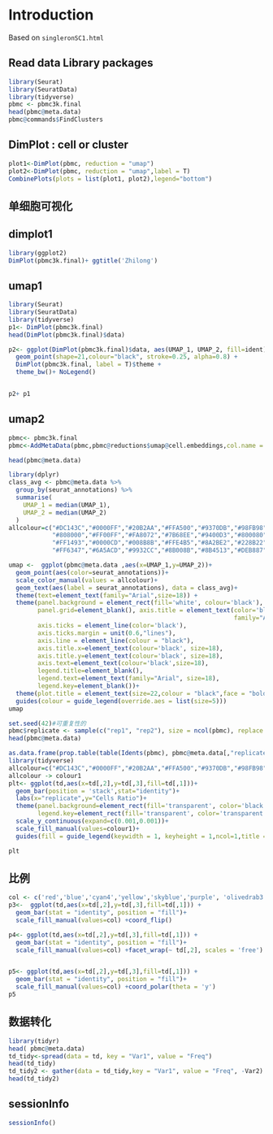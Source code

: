# Introduction {#intro}

Based on `singleronSC1.html`

## Read data Library packages

```r
library(Seurat)
library(SeuratData)
library(tidyverse)
pbmc <- pbmc3k.final
head(pbmc@meta.data)
pbmc@commands$FindClusters
```

## DimPlot : cell or cluster

```r
plot1<-DimPlot(pbmc, reduction = "umap")
plot2<-DimPlot(pbmc, reduction = "umap",label = T)
CombinePlots(plots = list(plot1, plot2),legend="bottom")
```

## 单细胞可视化

## dimplot1
```r
library(ggplot2)
DimPlot(pbmc3k.final)+ ggtitle('Zhilong')
```
## umap1
```r
library(Seurat)
library(SeuratData)
library(tidyverse)
p1<- DimPlot(pbmc3k.final)
head(DimPlot(pbmc3k.final)$data)
```

```r
p2<- ggplot(DimPlot(pbmc3k.final)$data, aes(UMAP_1, UMAP_2, fill=ident)) + 
  geom_point(shape=21,colour="black", stroke=0.25, alpha=0.8) +
  DimPlot(pbmc3k.final, label = T)$theme +
  theme_bw()+ NoLegend()


p2+ p1
```
## umap2
```r
pbmc<- pbmc3k.final
pbmc<-AddMetaData(pbmc,pbmc@reductions$umap@cell.embeddings,col.name = colnames(pbmc@reductions$umap@cell.embeddings))

head(pbmc@meta.data)
```


```r
library(dplyr)
class_avg <- pbmc@meta.data %>%
  group_by(seurat_annotations) %>%
  summarise(
    UMAP_1 = median(UMAP_1),
    UMAP_2 = median(UMAP_2)
  )
allcolour=c("#DC143C","#0000FF","#20B2AA","#FFA500","#9370DB","#98FB98","#F08080","#1E90FF","#7CFC00","#FFFF00",
            "#808000","#FF00FF","#FA8072","#7B68EE","#9400D3","#800080","#A0522D","#D2B48C","#D2691E","#87CEEB","#40E0D0","#5F9EA0",
            "#FF1493","#0000CD","#008B8B","#FFE4B5","#8A2BE2","#228B22","#E9967A","#4682B4","#32CD32","#F0E68C","#FFFFE0","#EE82EE",
            "#FF6347","#6A5ACD","#9932CC","#8B008B","#8B4513","#DEB887")

umap <-  ggplot(pbmc@meta.data ,aes(x=UMAP_1,y=UMAP_2))+
  geom_point(aes(color=seurat_annotations))+
  scale_color_manual(values = allcolour)+
  geom_text(aes(label = seurat_annotations), data = class_avg)+
  theme(text=element_text(family="Arial",size=18)) +
  theme(panel.background = element_rect(fill='white', colour='black'), 
        panel.grid=element_blank(), axis.title = element_text(color='black',
                                                              family="Arial",size=18),axis.ticks.length = unit(0.4,"lines"), 
        axis.ticks = element_line(color='black'), 
        axis.ticks.margin = unit(0.6,"lines"),
        axis.line = element_line(colour = "black"), 
        axis.title.x=element_text(colour='black', size=18),
        axis.title.y=element_text(colour='black', size=18),
        axis.text=element_text(colour='black',size=18),
        legend.title=element_blank(),
        legend.text=element_text(family="Arial", size=18),
        legend.key=element_blank())+
  theme(plot.title = element_text(size=22,colour = "black",face = "bold"))  + 
  guides(colour = guide_legend(override.aes = list(size=5)))
umap
```


```r
set.seed(42)#可重复性的
pbmc$replicate <- sample(c("rep1", "rep2"), size = ncol(pbmc), replace = TRUE)
head(pbmc@meta.data)
```


```r
as.data.frame(prop.table(table(Idents(pbmc), pbmc@meta.data[,"replicate"]), margin = 2))-> pdf -> td
library(tidyverse)
allcolour=c("#DC143C","#0000FF","#20B2AA","#FFA500","#9370DB","#98FB98","#F08080","#1E90FF","#7CFC00","#FFFF00","#808000","#FF00FF","#FA8072","#7B68EE","#9400D3","#800080","#A0522D","#D2B48C","#D2691E","#87CEEB","#40E0D0","#5F9EA0","#FF1493","#0000CD","#008B8B","#FFE4B5","#8A2BE2","#228B22","#E9967A","#4682B4","#32CD32","#F0E68C","#FFFFE0","#EE82EE","#FF6347","#6A5ACD","#9932CC","#8B008B","#8B4513","#DEB887")
allcolour -> colour1
plt<- ggplot(td,aes(x=td[,2],y=td[,3],fill=td[,1]))+
  geom_bar(position = 'stack',stat="identity")+
  labs(x="replicate",y="Cells Ratio")+
  theme(panel.background=element_rect(fill='transparent', color='black'),
        legend.key=element_rect(fill='transparent', color='transparent'),axis.text = element_text(color="black"))+
  scale_y_continuous(expand=c(0.001,0.001))+
  scale_fill_manual(values=colour1)+
  guides(fill = guide_legend(keywidth = 1, keyheight = 1,ncol=1,title = 'Cluster'))

plt
```

## 比例
```r
col <- c('red','blue','cyan4','yellow','skyblue','purple', 'olivedrab3','springgreen','olivedrab1','forestgreen','darkslateblue')
p3<-  ggplot(td,aes(x=td[,2],y=td[,3],fill=td[,1])) +
  geom_bar(stat = "identity", position = "fill")+
  scale_fill_manual(values=col) +coord_flip()

p4<- ggplot(td,aes(x=td[,2],y=td[,3],fill=td[,1])) +
  geom_bar(stat = "identity", position = "fill")+
  scale_fill_manual(values=col) +facet_wrap(~ td[,2], scales = 'free')


p5<- ggplot(td,aes(x=td[,2],y=td[,3],fill=td[,1])) +
  geom_bar(stat = "identity", position = "fill")+
  scale_fill_manual(values=col) +coord_polar(theta = 'y')
p5
```

##  数据转化

```r
library(tidyr)
head( pbmc@meta.data)
td_tidy<-spread(data = td, key = "Var1", value = "Freq")
head(td_tidy)
td_tidy2 <- gather(data = td_tidy,key = "Var1", value = "Freq", -Var2)
head(td_tidy2)
```

## sessionInfo
```r
sessionInfo()
```
